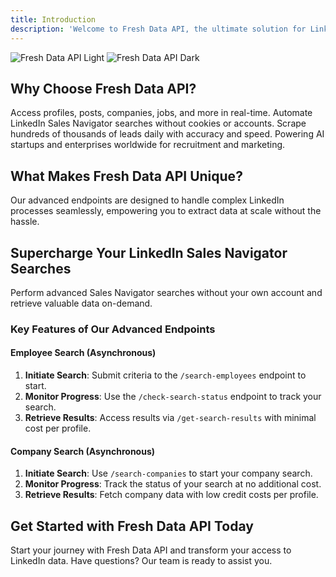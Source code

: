 ```yaml
---
title: Introduction
description: 'Welcome to Fresh Data API, the ultimate solution for LinkedIn scraping.'
---
```


<img alt="Fresh Data API Light" classname="block dark:hidden" src="/images/fresh-data-api-light.svg" />

<img alt="Fresh Data API Dark" classname="hidden dark:block" src="/images/fresh-data-api-dark.svg" />

## Why Choose Fresh Data API?

<CardGroup cols={2}>
  <Card title="Comprehensive Data Access" icon="database" href="#">
    Access profiles, posts, companies, jobs, and more in real-time.
  </Card>

  <Card title="Automated Sales Navigator Scraping" icon="robot" href="#">
    Automate LinkedIn Sales Navigator searches without cookies or accounts.
  </Card>

  <Card title="High Scalability" icon="chart-line" href="#">
    Scrape hundreds of thousands of leads daily with accuracy and speed.
  </Card>

  <Card title="Trusted by Industry Leaders" icon="star" href="#">
    Powering AI startups and enterprises worldwide for recruitment and marketing.
  </Card>
</CardGroup>

## What Makes Fresh Data API Unique?

Our advanced endpoints are designed to handle complex LinkedIn processes seamlessly, empowering you to extract data at scale without the hassle. 

## Supercharge Your LinkedIn Sales Navigator Searches

<CardGroup cols={1}>
  <Card title="Advanced Search Automation" icon="search" href="#">
    Perform advanced Sales Navigator searches without your own account and retrieve valuable data on-demand.
  </Card>
</CardGroup>

### Key Features of Our Advanced Endpoints

#### Employee Search (Asynchronous)

1. **Initiate Search**: Submit criteria to the `/search-employees` endpoint to start. 
2. **Monitor Progress**: Use the `/check-search-status` endpoint to track your search.
3. **Retrieve Results**: Access results via `/get-search-results` with minimal cost per profile.

#### Company Search (Asynchronous)

1. **Initiate Search**: Use `/search-companies` to start your company search.
2. **Monitor Progress**: Track the status of your search at no additional cost.
3. **Retrieve Results**: Fetch company data with low credit costs per profile.

## Get Started with Fresh Data API Today

<CardGroup cols={2}>
  <Card title="Sign Up" icon="user-plus" href="#">
    Start your journey with Fresh Data API and transform your access to LinkedIn data.
  </Card>

  <Card title="Contact Support" icon="envelope" href="mailto:support@fdocs.info">
    Have questions? Our team is ready to assist you.
  </Card>
</CardGroup>
